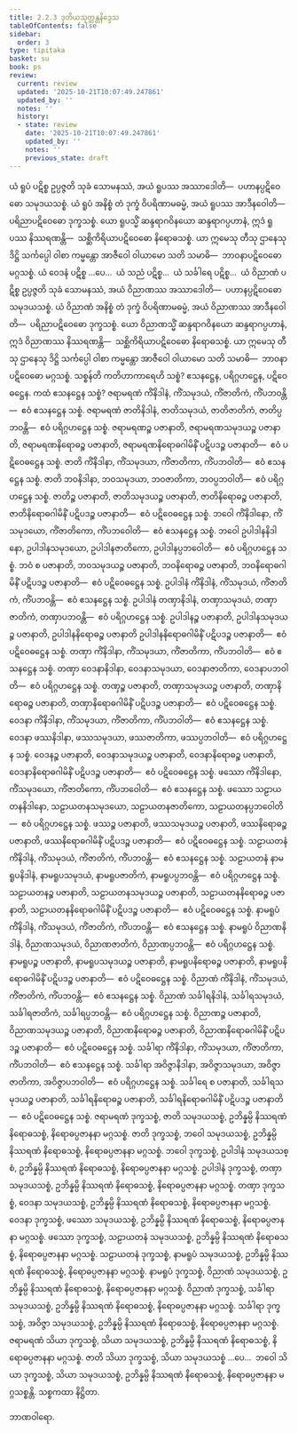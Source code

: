 ```yaml
---
title: 2.2.3 ဒုတိယသုတ္တန္တနိဒ္ဒေသ
tableOfContents: false
sidebar:
  order: 3
type: tipitaka
basket: su
book: ps
review:
  current: review
  updated: '2025-10-21T10:07:49.247861'
  updated_by: ''
  notes: ''
  history:
  - state: review
    date: '2025-10-21T10:07:49.247861'
    updated_by: ''
    notes: ''
    previous_state: draft
---
```



<DynamicBreadcrumb />


<ReviewStatus review={frontmatter.review} showDetails={true} />

<HypothesisAnnotation frontmatter={frontmatter} />

<Division number="14" book="ps" e="ch" v="26" p="18">

<Paragraph number="1400" book="ps">
ယံ ရူပံ ပဋိစ္စ ဥပ္ပဇ္ဇတိ သုခံ သောမနဿံ, အယံ ရူပဿ အဿာဒေါတိ—  ပဟာနပ္ပဋိဝေဓော သမုဒယသစ္စံ. ယံ ရူပံ အနိစ္စံ တံ ဒုက္ခံ ဝိပရိဏာမဓမ္မံ, အယံ ရူပဿ အာဒီနဝေါတိ—  ပရိညာပဋိဝေဓော ဒုက္ခသစ္စံ. ယော ရူပသ္မိံ ဆန္ဒရာဂဝိနယော ဆန္ဒရာဂပ္ပဟာနံ, ဣဒံ ရူပဿ နိဿရဏန္တိ—  သစ္ဆိကိရိယာပဋိဝေဓော နိရောဓသစ္စံ. ယာ ဣမေသု တီသု ဌာနေသု ဒိဋ္ဌိ သင်္ကပ္ပေါ ဝါစာ ကမ္မန္တော အာဇီဝေါ ဝါယာမော သတိ သမာဓိ—  ဘာဝနာပဋိဝေဓော မဂ္ဂသစ္စံ.
</Paragraph>

<Paragraph number="1401" book="ps">
ယံ ဝေဒနံ ပဋိစ္စ …ပေ…  ယံ သညံ ပဋိစ္စ…  ယံ သင်္ခါရေ ပဋိစ္စ…  ယံ ဝိညာဏံ ပဋိစ္စ ဥပ္ပဇ္ဇတိ သုခံ သောမနဿံ, အယံ ဝိညာဏဿ အဿာဒေါတိ—  ပဟာနပ္ပဋိဝေဓော သမုဒယသစ္စံ. ယံ ဝိညာဏံ အနိစ္စံ တံ ဒုက္ခံ ဝိပရိဏာမဓမ္မံ, အယံ ဝိညာဏဿ အာဒီနဝေါတိ—  ပရိညာပဋိဝေဓော ဒုက္ခသစ္စံ. ယော ဝိညာဏသ္မိံ ဆန္ဒရာဂဝိနယော ဆန္ဒရာဂပ္ပဟာနံ, ဣဒံ ဝိညာဏဿ နိဿရဏန္တိ—  သစ္ဆိကိရိယာပဋိဝေဓော နိရောဓသစ္စံ. ယာ ဣမေသု တီသု ဌာနေသု ဒိဋ္ဌိ သင်္ကပ္ပေါ ဝါစာ ကမ္မန္တော အာဇီဝေါ ဝါယာမော သတိ သမာဓိ—  ဘာဝနာပဋိဝေဓော မဂ္ဂသစ္စံ.
</Paragraph>

</Division>
<Division number="15" book="ps" e="ch" v="26" p="18">

<Paragraph number="1402" book="ps">
<Emphasis>သစ္စန်</Emphasis>တိ ကတိဟာကာရေဟိ သစ္စံ? ဧသနဋ္ဌေန, ပရိဂ္ဂဟဋ္ဌေန, ပဋိဝေဓဋ္ဌေန. ကထံ ဧသနဋ္ဌေန သစ္စံ? ဇရာမရဏံ ကိံနိဒါနံ, ကိံသမုဒယံ, ကိံဇာတိကံ, ကိံပဘဝန္တိ—  ဧဝံ ဧသနဋ္ဌေန သစ္စံ. ဇရာမရဏံ ဇာတိနိဒါနံ, ဇာတိသမုဒယံ, ဇာတိဇာတိကံ, ဇာတိပ္ပဘဝန္တိ—  ဧဝံ ပရိဂ္ဂဟဋ္ဌေန သစ္စံ. ဇရာမရဏဉ္စ ပဇာနာတိ, ဇရာမရဏသမုဒယဉ္စ ပဇာနာတိ, ဇရာမရဏနိရောဓဉ္စ ပဇာနာတိ, ဇရာမရဏနိရောဓဂါမိနိံ ပဋိပဒဉ္စ ပဇာနာတိ—  ဧဝံ ပဋိဝေဓဋ္ဌေန သစ္စံ.
</Paragraph>

<Paragraph number="1403" book="ps">
ဇာတိ ကိံနိဒါနာ, ကိံသမုဒယာ, ကိံဇာတိကာ, ကိံပဘဝါတိ—  ဧဝံ ဧသနဋ္ဌေန သစ္စံ. ဇာတိ ဘဝနိဒါနာ, ဘဝသမုဒယာ, ဘဝဇာတိကာ, ဘဝပ္ပဘဝါတိ—  ဧဝံ ပရိဂ္ဂဟဋ္ဌေန သစ္စံ. ဇာတိဉ္စ ပဇာနာတိ, ဇာတိသမုဒယဉ္စ ပဇာနာတိ, ဇာတိနိရောဓဉ္စ ပဇာနာတိ, ဇာတိနိရောဓဂါမိနိံ ပဋိပဒဉ္စ ပဇာနာတိ—  ဧဝံ ပဋိဝေဓဋ္ဌေန သစ္စံ.
</Paragraph>

<Paragraph number="1404" book="ps">
ဘဝေါ ကိံနိဒါနော, ကိံသမုဒယော, ကိံဇာတိကော, ကိံပဘဝေါတိ—  ဧဝံ ဧသနဋ္ဌေန သစ္စံ. ဘဝေါ ဥပါဒါနနိဒါနော, ဥပါဒါနသမုဒယော, ဥပါဒါနဇာတိကော, ဥပါဒါနပ္ပဘဝေါတိ—  ဧဝံ ပရိဂ္ဂဟဋ္ဌေန သစ္စံ. ဘဝံ စ ပဇာနာတိ, ဘဝသမုဒယဉ္စ ပဇာနာတိ, ဘဝနိရောဓဉ္စ ပဇာနာတိ, ဘဝနိရောဓဂါမိနိံ ပဋိပဒဉ္စ ပဇာနာတိ—  ဧဝံ ပဋိဝေဓဋ္ဌေန သစ္စံ.
</Paragraph>

<Paragraph number="1405" book="ps">
ဥပါဒါနံ ကိံနိဒါနံ, ကိံသမုဒယံ, ကိံဇာတိကံ, ကိံပဘဝန္တိ—  ဧဝံ ဧသနဋ္ဌေန သစ္စံ. ဥပါဒါနံ တဏှာနိဒါနံ, တဏှာသမုဒယံ, တဏှာဇာတိကံ, တဏှာပဘဝန္တိ—  ဧဝံ ပရိဂ္ဂဟဋ္ဌေန သစ္စံ. ဥပါဒါနဉ္စ ပဇာနာတိ, ဥပါဒါနသမုဒယဉ္စ ပဇာနာတိ, ဥပါဒါနနိရောဓဉ္စ ပဇာနာတိ ဥပါဒါနနိရောဓဂါမိနိံ ပဋိပဒဉ္စ ပဇာနာတိ—  ဧဝံ ပဋိဝေဓဋ္ဌေန သစ္စံ.
</Paragraph>

<Paragraph number="1406" book="ps">
တဏှာ ကိံနိဒါနာ, ကိံသမုဒယာ, ကိံဇာတိကာ, ကိံပဘဝါတိ—  ဧဝံ ဧသနဋ္ဌေန သစ္စံ. တဏှာ ဝေဒနာနိဒါနာ, ဝေဒနာသမုဒယာ, ဝေဒနာဇာတိကာ, ဝေဒနာပဘဝါတိ—  ဧဝံ ပရိဂ္ဂဟဋ္ဌေန သစ္စံ. တဏှဉ္စ ပဇာနာတိ, တဏှာသမုဒယဉ္စ ပဇာနာတိ, တဏှာနိရောဓဉ္စ ပဇာနာတိ, တဏှာနိရောဓဂါမိနိံ ပဋိပဒဉ္စ ပဇာနာတိ—  ဧဝံ ပဋိဝေဓဋ္ဌေန သစ္စံ.
</Paragraph>

<Paragraph number="1407" book="ps">
ဝေဒနာ ကိံနိဒါနာ, ကိံသမုဒယာ, ကိံဇာတိကာ, ကိံပဘဝါတိ—  ဧဝံ ဧသနဋ္ဌေန သစ္စံ. ဝေဒနာ ဖဿနိဒါနာ, ဖဿသမုဒယာ, ဖဿဇာတိကာ, ဖဿပ္ပဘဝါတိ—  ဧဝံ ပရိဂ္ဂဟဋ္ဌေန သစ္စံ. ဝေဒနဉ္စ ပဇာနာတိ, ဝေဒနာသမုဒယဉ္စ ပဇာနာတိ, ဝေဒနာနိရောဓဉ္စ ပဇာနာတိ, ဝေဒနာနိရောဓဂါမိနိံ ပဋိပဒဉ္စ ပဇာနာတိ—  ဧဝံ ပဋိဝေဓဋ္ဌေန သစ္စံ.
</Paragraph>

<Paragraph number="1408" book="ps">
ဖဿော ကိံနိဒါနော, ကိံသမုဒယော, ကိံဇာတိကော, ကိံပဘဝေါတိ—  ဧဝံ ဧသနဋ္ဌေန သစ္စံ. ဖဿော သဠာယတနနိဒါနော, သဠာယတနသမုဒယော, သဠာယတနဇာတိကော, သဠာယတနပ္ပဘဝေါတိ—  ဧဝံ ပရိဂ္ဂဟဋ္ဌေန သစ္စံ. ဖဿဉ္စ ပဇာနာတိ, ဖဿသမုဒယဉ္စ ပဇာနာတိ, ဖဿနိရောဓဉ္စ ပဇာနာတိ, ဖဿနိရောဓဂါမိနိံ ပဋိပဒဉ္စ ပဇာနာတိ—  ဧဝံ ပဋိဝေဓဋ္ဌေန သစ္စံ.
</Paragraph>

<Paragraph number="1409" book="ps">
သဠာယတနံ ကိံနိဒါနံ, ကိံသမုဒယံ, ကိံဇာတိကံ, ကိံပဘဝန္တိ—  ဧဝံ ဧသနဋ္ဌေန သစ္စံ. သဠာယတနံ နာမရူပနိဒါနံ, နာမရူပသမုဒယံ, နာမရူပဇာတိကံ, နာမရူပပ္ပဘဝန္တိ—  ဧဝံ ပရိဂ္ဂဟဋ္ဌေန သစ္စံ. သဠာယတနဉ္စ ပဇာနာတိ, သဠာယတနသမုဒယဉ္စ ပဇာနာတိ, သဠာယတနနိရောဓဉ္စ ပဇာနာတိ, သဠာယတနနိရောဓဂါမိနိံ ပဋိပဒဉ္စ ပဇာနာတိ—  ဧဝံ ပဋိဝေဓဋ္ဌေန သစ္စံ.
</Paragraph>

<Paragraph number="1410" book="ps">
နာမရူပံ ကိံနိဒါနံ, ကိံသမုဒယံ, ကိံဇာတိကံ, ကိံပဘဝန္တိ—  ဧဝံ ဧသနဋ္ဌေန သစ္စံ. နာမရူပံ ဝိညာဏနိဒါနံ, ဝိညာဏသမုဒယံ, ဝိညာဏဇာတိကံ, ဝိညာဏပ္ပဘဝန္တိ—  ဧဝံ ပရိဂ္ဂဟဋ္ဌေန သစ္စံ. နာမရူပဉ္စ ပဇာနာတိ, နာမရူပသမုဒယဉ္စ ပဇာနာတိ, နာမရူပနိရောဓဉ္စ ပဇာနာတိ, နာမရူပနိရောဓဂါမိနိံ ပဋိပဒဉ္စ ပဇာနာတိ—  ဧဝံ ပဋိဝေဓဋ္ဌေန သစ္စံ.
</Paragraph>

<Paragraph number="1411" book="ps">
ဝိညာဏံ ကိံနိဒါနံ, ကိံသမုဒယံ, ကိံဇာတိကံ, ကိံပဘဝန္တိ—  ဧဝံ ဧသနဋ္ဌေန သစ္စံ. ဝိညာဏံ သင်္ခါရနိဒါနံ, သင်္ခါရသမုဒယံ, သင်္ခါရဇာတိကံ, သင်္ခါရပ္ပဘဝန္တိ—  ဧဝံ ပရိဂ္ဂဟဋ္ဌေန သစ္စံ. ဝိညာဏဉ္စ ပဇာနာတိ, ဝိညာဏသမုဒယဉ္စ ပဇာနာတိ, ဝိညာဏနိရောဓဉ္စ ပဇာနာတိ, ဝိညာဏနိရောဓဂါမိနိံ ပဋိပဒဉ္စ ပဇာနာတိ—  ဧဝံ ပဋိဝေဓဋ္ဌေန သစ္စံ.
</Paragraph>

<Paragraph number="1412" book="ps">
သင်္ခါရာ ကိံနိဒါနာ, ကိံသမုဒယာ, ကိံဇာတိကာ, ကိံပဘဝါတိ—  ဧဝံ ဧသနဋ္ဌေန သစ္စံ. သင်္ခါရာ အဝိဇ္ဇာနိဒါနာ, အဝိဇ္ဇာသမုဒယာ, အဝိဇ္ဇာဇာတိကာ, အဝိဇ္ဇာပဘဝါတိ—  ဧဝံ ပရိဂ္ဂဟဋ္ဌေန သစ္စံ. သင်္ခါရေ စ ပဇာနာတိ, သင်္ခါရသမုဒယဉ္စ ပဇာနာတိ, သင်္ခါရနိရောဓဉ္စ ပဇာနာတိ, သင်္ခါရနိရောဓဂါမိနိံ ပဋိပဒဉ္စ ပဇာနာတိ—  ဧဝံ ပဋိဝေဓဋ္ဌေန သစ္စံ.
</Paragraph>

</Division>
<Division number="16" book="ps" e="ch" v="26" p="19">

<Paragraph number="1413" book="ps">
ဇရာမရဏံ ဒုက္ခသစ္စံ, ဇာတိ သမုဒယသစ္စံ, ဥဘိန္နမ္ပိ နိဿရဏံ နိရောဓသစ္စံ, နိရောဓပ္ပဇာနနာ မဂ္ဂသစ္စံ. ဇာတိ ဒုက္ခသစ္စံ, ဘဝေါ သမုဒယသစ္စံ, ဥဘိန္နမ္ပိ နိဿရဏံ နိရောဓသစ္စံ, နိရောဓပ္ပဇာနနာ မဂ္ဂသစ္စံ. ဘဝေါ ဒုက္ခသစ္စံ, ဥပါဒါနံ သမုဒယသစ္စံ, ဥဘိန္နမ္ပိ နိဿရဏံ နိရောဓသစ္စံ, နိရောဓပ္ပဇာနနာ မဂ္ဂသစ္စံ. ဥပါဒါနံ ဒုက္ခသစ္စံ, တဏှာ သမုဒယသစ္စံ, ဥဘိန္နမ္ပိ နိဿရဏံ နိရောဓသစ္စံ, နိရောဓပ္ပဇာနနာ မဂ္ဂသစ္စံ. တဏှာ ဒုက္ခသစ္စံ, ဝေဒနာ သမုဒယသစ္စံ, ဥဘိန္နမ္ပိ နိဿရဏံ နိရောဓသစ္စံ, နိရောဓပ္ပဇာနနာ မဂ္ဂသစ္စံ. ဝေဒနာ ဒုက္ခသစ္စံ, ဖဿော သမုဒယသစ္စံ, ဥဘိန္နမ္ပိ နိဿရဏံ နိရောဓသစ္စံ, နိရောဓပ္ပဇာနနာ မဂ္ဂသစ္စံ. ဖဿော ဒုက္ခသစ္စံ, သဠာယတနံ သမုဒယသစ္စံ, ဥဘိန္နမ္ပိ နိဿရဏံ နိရောဓသစ္စံ, နိရောဓပ္ပဇာနနာ မဂ္ဂသစ္စံ. သဠာယတနံ ဒုက္ခသစ္စံ, နာမရူပံ သမုဒယသစ္စံ, ဥဘိန္နမ္ပိ နိဿရဏံ နိရောဓသစ္စံ, နိရောဓပ္ပဇာနနာ မဂ္ဂသစ္စံ. နာမရူပံ ဒုက္ခသစ္စံ, ဝိညာဏံ သမုဒယသစ္စံ, ဥဘိန္နမ္ပိ နိဿရဏံ နိရောဓသစ္စံ, နိရောဓပ္ပဇာနနာ မဂ္ဂသစ္စံ. ဝိညာဏံ ဒုက္ခသစ္စံ, သင်္ခါရာ သမုဒယသစ္စံ, ဥဘိန္နမ္ပိ နိဿရဏံ နိရောဓသစ္စံ, နိရောဓပ္ပဇာနနာ မဂ္ဂသစ္စံ. သင်္ခါရာ ဒုက္ခသစ္စံ, အဝိဇ္ဇာ သမုဒယသစ္စံ, ဥဘိန္နမ္ပိ နိဿရဏံ နိရောဓသစ္စံ, နိရောဓပ္ပဇာနနာ မဂ္ဂသစ္စံ.
</Paragraph>

<Paragraph number="1414" book="ps">
ဇရာမရဏံ သိယာ ဒုက္ခသစ္စံ, သိယာ သမုဒယသစ္စံ, ဥဘိန္နမ္ပိ နိဿရဏံ နိရောဓသစ္စံ, နိရောဓပ္ပဇာနနာ မဂ္ဂသစ္စံ. ဇာတိ သိယာ ဒုက္ခသစ္စံ, သိယာ သမုဒယသစ္စံ …ပေ…  ဘဝေါ သိယာ ဒုက္ခသစ္စံ, သိယာ သမုဒယသစ္စံ, ဥဘိန္နမ္ပိ နိဿရဏံ နိရောဓသစ္စံ, နိရောဓပ္ပဇာနနာ မဂ္ဂသစ္စန္တိ.

</Paragraph>
</Division>

<Paragraph number="1415" type="center" book="ps">
သစ္စကထာ နိဋ္ဌိတာ.

  
ဘာဏဝါရော.
</Paragraph>